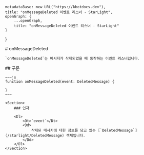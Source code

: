 
    metadataBase: new URL("https://kbotdocs.dev"),
    title: "onMessageDeleted 이벤트 리스너 - StarLight",
    openGraph: {
        ...openGraph,
        title: "onMessageDeleted 이벤트 리스너 - StarLight"
    }
}

<Section>
    # onMessageDeleted

    `onMessageDeleted`는 메시지가 삭제되었을 때 동작하는 이벤트 리스너입니다.
</Section>
<Section>
    ## 구문

    ~~~js
    function onMessageDeleted(event: DeletedMessage) {

    }
    ~~~

    <Section>
        ### 인자

        <Dl>
            <Dt>`event`</Dt>
            <Dd>
                삭제된 메시지에 대한 정보를 담고 있는 [`DeletedMessage`](/starlight/DeletedMessage) 객체입니다.
            </Dd>
        </Dl>
    </Section>
</Section>